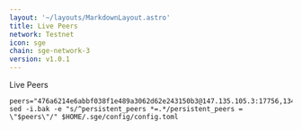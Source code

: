 ```yaml
---
layout: '~/layouts/MarkdownLayout.astro'
title: Live Peers
network: Testnet
icon: sge
chain: sge-network-3
version: v1.0.1 
---
```

Live Peers 

```
peers="476a6214e6abbf038f1e489a3062d62e243150b3@147.135.105.3:17756,13408a5d533afc428a235aa7f58915302c3fccb6@185.246.86.199:26656,3819c7aebf9ec5f3694747ea3c061b91f555c590@148.251.177.108:17756"
sed -i.bak -e "s/^persistent_peers *=.*/persistent_peers = \"$peers\"/" $HOME/.sge/config/config.toml
```
